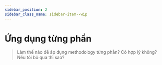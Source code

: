 ```yaml
---
sidebar_position: 2
sidebar_class_name: sidebar-item--wip
---
```



# Ứng dụng từng phần

<WIP ticket="199" />

> Làm thế nào để áp dụng methodology từng phần? Có hợp lý không? Nếu tôi bỏ qua thì sao?
